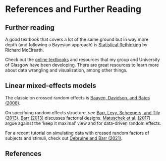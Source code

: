 # References and Further Reading

## Further reading

A good textbook that covers a lot of the same ground but in way more depth (and following a Bayesian approach) is [Statistical Rethinking](https://xcelab.net/rm/statistical-rethinking/) by Richard McElreath.

Check out the [online textbooks](https://psyteachr.github.io/) and resources that my group and University of Glasgow have been developing. There are great resources to learn more about data wrangling and visualization, among other things.

## Linear mixed-effects models

The classic on crossed random effects is [Baayen, Davidson, and Bates (2008)](https://doi.org/10.1016/j.jml.2007.12.005).

On specifying random effects structure, see [Barr, Levy, Scheepers, and Tily (2013)](https://doi.org/10.1016/j.jml.2012.11.001). [Barr (2013)](https://doi.org/10.3389/fpsyg.2013.00328) discusses factorial designs. [Matuschek et al. (2017)](https://doi.org/10.1016/j.jml.2017.01.001) argue against the 'keep it maximal' view and for data-driven random effects.

For a recent tutorial on simulating data with crossed random factors of subjects and stimuli, check out [Debruine and Barr (2021)](https://doi.org/10.1177%2F2515245920965119).

## References


